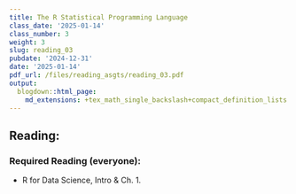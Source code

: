 ```yaml
---
title: The R Statistical Programming Language
class_date: '2025-01-14'
class_number: 3
weight: 3
slug: reading_03
pubdate: '2024-12-31'
date: '2025-01-14'
pdf_url: /files/reading_asgts/reading_03.pdf
output:
  blogdown::html_page:
    md_extensions: +tex_math_single_backslash+compact_definition_lists
---
```

## Reading:

### Required Reading (everyone):

* R for Data Science, Intro \& Ch. 1.

